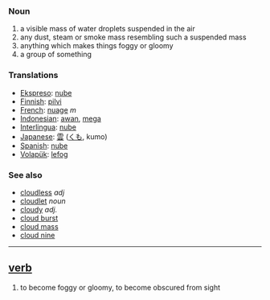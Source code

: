 === Noun ===
# a visible mass of water droplets suspended in the air
# any dust, steam or smoke mass resembling such a suspended mass
# anything which makes things foggy or gloomy
# a group of something

=== Translations ===
*[[Ekspreso]]: [[nube]]
*[[Finnish]]: [[pilvi]]
*[[French]]: [[nuage]] ''m''
*[[Indonesian]]: [[awan]], [[mega]]
*[[Interlingua]]: [[nube]]
*[[Japanese]]: [[雲]] ([[くも]], kumo)
*[[Spanish]]: [[nube]]
*[[Volapük]]: [[lefog]]

=== See also ===
*[[cloudless]] ''adj''
*[[cloudlet]] ''noun''
*[[cloudy]] ''adj.''
*[[cloud burst]]
*[[cloud mass]]
*[[cloud nine]]

----

== [[verb]] ==
# to become foggy or gloomy, to become obscured from sight